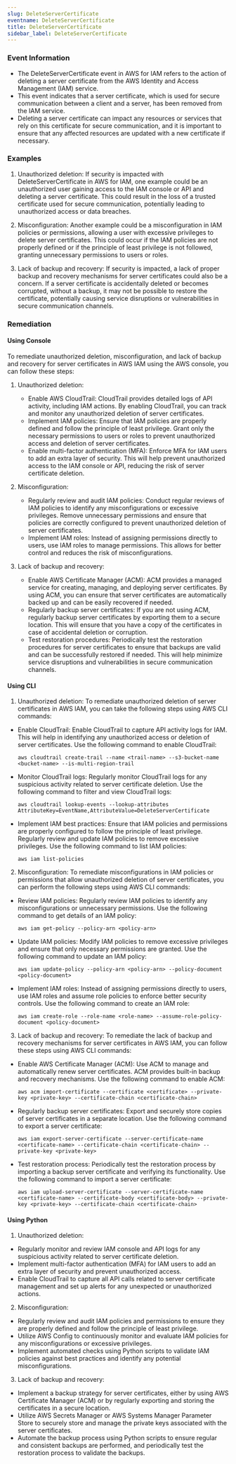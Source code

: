 ```yaml
--- 
slug: DeleteServerCertificate
eventname: DeleteServerCertificate
title: DeleteServerCertificate
sidebar_label: DeleteServerCertificate
---
```

                       
### Event Information

- The DeleteServerCertificate event in AWS for IAM refers to the action of deleting a server certificate from the AWS Identity and Access Management (IAM) service.
- This event indicates that a server certificate, which is used for secure communication between a client and a server, has been removed from the IAM service.
- Deleting a server certificate can impact any resources or services that rely on this certificate for secure communication, and it is important to ensure that any affected resources are updated with a new certificate if necessary.


### Examples

1. Unauthorized deletion: If security is impacted with DeleteServerCertificate in AWS for IAM, one example could be an unauthorized user gaining access to the IAM console or API and deleting a server certificate. This could result in the loss of a trusted certificate used for secure communication, potentially leading to unauthorized access or data breaches.

2. Misconfiguration: Another example could be a misconfiguration in IAM policies or permissions, allowing a user with excessive privileges to delete server certificates. This could occur if the IAM policies are not properly defined or if the principle of least privilege is not followed, granting unnecessary permissions to users or roles.

3. Lack of backup and recovery: If security is impacted, a lack of proper backup and recovery mechanisms for server certificates could also be a concern. If a server certificate is accidentally deleted or becomes corrupted, without a backup, it may not be possible to restore the certificate, potentially causing service disruptions or vulnerabilities in secure communication channels.

### Remediation

#### Using Console

To remediate unauthorized deletion, misconfiguration, and lack of backup and recovery for server certificates in AWS IAM using the AWS console, you can follow these steps:

1. Unauthorized deletion:
   - Enable AWS CloudTrail: CloudTrail provides detailed logs of API activity, including IAM actions. By enabling CloudTrail, you can track and monitor any unauthorized deletion of server certificates.
   - Implement IAM policies: Ensure that IAM policies are properly defined and follow the principle of least privilege. Grant only the necessary permissions to users or roles to prevent unauthorized access and deletion of server certificates.
   - Enable multi-factor authentication (MFA): Enforce MFA for IAM users to add an extra layer of security. This will help prevent unauthorized access to the IAM console or API, reducing the risk of server certificate deletion.

2. Misconfiguration:
   - Regularly review and audit IAM policies: Conduct regular reviews of IAM policies to identify any misconfigurations or excessive privileges. Remove unnecessary permissions and ensure that policies are correctly configured to prevent unauthorized deletion of server certificates.
   - Implement IAM roles: Instead of assigning permissions directly to users, use IAM roles to manage permissions. This allows for better control and reduces the risk of misconfigurations.

3. Lack of backup and recovery:
   - Enable AWS Certificate Manager (ACM): ACM provides a managed service for creating, managing, and deploying server certificates. By using ACM, you can ensure that server certificates are automatically backed up and can be easily recovered if needed.
   - Regularly backup server certificates: If you are not using ACM, regularly backup server certificates by exporting them to a secure location. This will ensure that you have a copy of the certificates in case of accidental deletion or corruption.
   - Test restoration procedures: Periodically test the restoration procedures for server certificates to ensure that backups are valid and can be successfully restored if needed. This will help minimize service disruptions and vulnerabilities in secure communication channels.

#### Using CLI

1. Unauthorized deletion: To remediate unauthorized deletion of server certificates in AWS IAM, you can take the following steps using AWS CLI commands:

- Enable CloudTrail: Enable CloudTrail to capture API activity logs for IAM. This will help in identifying any unauthorized access or deletion of server certificates. Use the following command to enable CloudTrail:

  `aws cloudtrail create-trail --name <trail-name> --s3-bucket-name <bucket-name> --is-multi-region-trail`

- Monitor CloudTrail logs: Regularly monitor CloudTrail logs for any suspicious activity related to server certificate deletion. Use the following command to filter and view CloudTrail logs:

  `aws cloudtrail lookup-events --lookup-attributes AttributeKey=EventName,AttributeValue=DeleteServerCertificate`

- Implement IAM best practices: Ensure that IAM policies and permissions are properly configured to follow the principle of least privilege. Regularly review and update IAM policies to remove excessive privileges. Use the following command to list IAM policies:

  `aws iam list-policies`

2. Misconfiguration: To remediate misconfigurations in IAM policies or permissions that allow unauthorized deletion of server certificates, you can perform the following steps using AWS CLI commands:

- Review IAM policies: Regularly review IAM policies to identify any misconfigurations or unnecessary permissions. Use the following command to get details of an IAM policy:

  `aws iam get-policy --policy-arn <policy-arn>`

- Update IAM policies: Modify IAM policies to remove excessive privileges and ensure that only necessary permissions are granted. Use the following command to update an IAM policy:

  `aws iam update-policy --policy-arn <policy-arn> --policy-document <policy-document>`

- Implement IAM roles: Instead of assigning permissions directly to users, use IAM roles and assume role policies to enforce better security controls. Use the following command to create an IAM role:

  `aws iam create-role --role-name <role-name> --assume-role-policy-document <policy-document>`

3. Lack of backup and recovery: To remediate the lack of backup and recovery mechanisms for server certificates in AWS IAM, you can follow these steps using AWS CLI commands:

- Enable AWS Certificate Manager (ACM): Use ACM to manage and automatically renew server certificates. ACM provides built-in backup and recovery mechanisms. Use the following command to enable ACM:

  `aws acm import-certificate --certificate <certificate> --private-key <private-key> --certificate-chain <certificate-chain>`

- Regularly backup server certificates: Export and securely store copies of server certificates in a separate location. Use the following command to export a server certificate:

  `aws iam export-server-certificate --server-certificate-name <certificate-name> --certificate-chain <certificate-chain> --private-key <private-key>`

- Test restoration process: Periodically test the restoration process by importing a backup server certificate and verifying its functionality. Use the following command to import a server certificate:

  `aws iam upload-server-certificate --server-certificate-name <certificate-name> --certificate-body <certificate-body> --private-key <private-key> --certificate-chain <certificate-chain>`

#### Using Python

1. Unauthorized deletion:
- Regularly monitor and review IAM console and API logs for any suspicious activity related to server certificate deletion.
- Implement multi-factor authentication (MFA) for IAM users to add an extra layer of security and prevent unauthorized access.
- Enable CloudTrail to capture all API calls related to server certificate management and set up alerts for any unexpected or unauthorized actions.

2. Misconfiguration:
- Regularly review and audit IAM policies and permissions to ensure they are properly defined and follow the principle of least privilege.
- Utilize AWS Config to continuously monitor and evaluate IAM policies for any misconfigurations or excessive privileges.
- Implement automated checks using Python scripts to validate IAM policies against best practices and identify any potential misconfigurations.

3. Lack of backup and recovery:
- Implement a backup strategy for server certificates, either by using AWS Certificate Manager (ACM) or by regularly exporting and storing the certificates in a secure location.
- Utilize AWS Secrets Manager or AWS Systems Manager Parameter Store to securely store and manage the private keys associated with the server certificates.
- Automate the backup process using Python scripts to ensure regular and consistent backups are performed, and periodically test the restoration process to validate the backups.


 